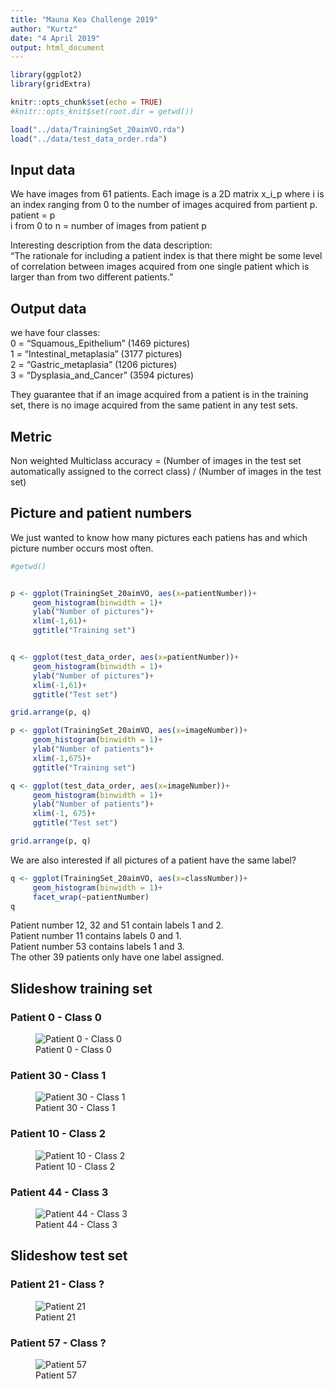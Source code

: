 ---
title: "Mauna Kea Challenge 2019"
author: "Kurtz"
date: "4 April 2019"
output: html_document
---

```{r setup, include=FALSE}
library(ggplot2)
library(gridExtra)

knitr::opts_chunk$set(echo = TRUE)
#knitr::opts_knit$set(root.dir = getwd())

load("../data/TrainingSet_20aimVO.rda")
load("../data/test_data_order.rda")

```

## Input data

We have images from 61 patients.
Each image is a 2D matrix x_i_p where i is an index ranging from 0 to the number of images acquired from partient p.  
patient = p  
i from 0 to n = number of images from patient p

Interesting description from the data description:  
"The rationale for including a patient index is that there might be some level of correlation
between images acquired from one single patient which is larger than from two different
patients."

## Output data

we have four classes:  
0 = “Squamous_Epithelium”   (1469 pictures)  
1 = “Intestinal_metaplasia” (3177 pictures)  
2 = “Gastric_metaplasia”    (1206 pictures)  
3 = “Dysplasia_and_Cancer”  (3594 pictures)  

They guarantee that if an image acquired from a patient is in the training set, there is no image
acquired from the same patient in any test sets.

## Metric

Non weighted Multiclass accuracy =
(Number of images in the test set automatically assigned to the correct class) /
(Number of images in the test set)


## Picture and patient numbers

We just wanted to know how many pictures each patiens has and which picture number occurs most often.

```{r, echo=FALSE}
#getwd()


p <- ggplot(TrainingSet_20aimVO, aes(x=patientNumber))+
     geom_histogram(binwidth = 1)+
     ylab("Number of pictures")+
     xlim(-1,61)+
     ggtitle("Training set")


q <- ggplot(test_data_order, aes(x=patientNumber))+
     geom_histogram(binwidth = 1)+
     ylab("Number of pictures")+
     xlim(-1,61)+
     ggtitle("Test set")

grid.arrange(p, q)
```



```{r, echo=FALSE}
p <- ggplot(TrainingSet_20aimVO, aes(x=imageNumber))+
     geom_histogram(binwidth = 1)+
     ylab("Number of patients")+
     xlim(-1,675)+
     ggtitle("Training set")

q <- ggplot(test_data_order, aes(x=imageNumber))+
     geom_histogram(binwidth = 1)+
     ylab("Number of patients")+
     xlim(-1, 675)+
     ggtitle("Test set")

grid.arrange(p, q)
```

We are also interested if all pictures of a patient have the same label?


```{r, echo=FALSE}


q <- ggplot(TrainingSet_20aimVO, aes(x=classNumber))+
     geom_histogram(binwidth = 1)+
     facet_wrap(~patientNumber)
q

```

Patient number 12, 32 and 51 contain labels 1 and 2.  
Patient number 11 contains labels 0 and 1.  
Patient number 53 contains labels 1 and 3.  
The other 39 patients only have one label assigned.  

## Slideshow training set

### Patient 0 - Class 0

![Patient 0 - Class 0](../slideshow/TrainingSet/p0_c0.gif)

### Patient 30 - Class 1

![Patient 30 - Class 1](../slideshow/TrainingSet/p30_c1.gif)


### Patient 10 - Class 2

![Patient 10 - Class 2](../slideshow/TrainingSet/p10_c2.gif)


### Patient 44 - Class 3

![Patient 44 - Class 3](../slideshow/TrainingSet/p44_c3.gif)



## Slideshow test set

### Patient 21 - Class ?

![Patient 21](../slideshow/TestSet/p21.gif)

### Patient 57 - Class ?

![Patient 57](../slideshow/TestSet/p57.gif)


